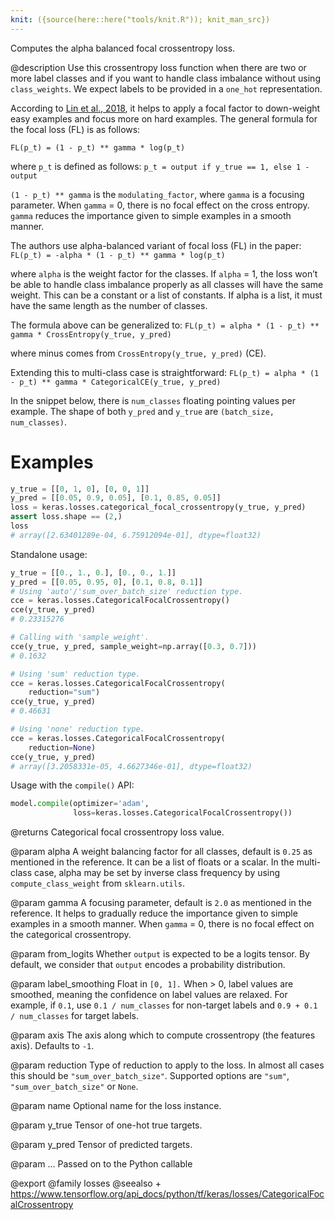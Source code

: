 ```yaml
---
knit: ({source(here::here("tools/knit.R")); knit_man_src})
---
```

Computes the alpha balanced focal crossentropy loss.

@description
Use this crossentropy loss function when there are two or more label
classes and if you want to handle class imbalance without using
`class_weights`. We expect labels to be provided in a `one_hot`
representation.

According to [Lin et al., 2018](https://arxiv.org/pdf/1708.02002.pdf), it
helps to apply a focal factor to down-weight easy examples and focus more on
hard examples. The general formula for the focal loss (FL)
is as follows:

`FL(p_t) = (1 - p_t) ** gamma * log(p_t)`

where `p_t` is defined as follows:
`p_t = output if y_true == 1, else 1 - output`

`(1 - p_t) ** gamma` is the `modulating_factor`, where `gamma` is a focusing
parameter. When `gamma` = 0, there is no focal effect on the cross entropy.
`gamma` reduces the importance given to simple examples in a smooth manner.

The authors use alpha-balanced variant of focal loss (FL) in the paper:
`FL(p_t) = -alpha * (1 - p_t) ** gamma * log(p_t)`

where `alpha` is the weight factor for the classes. If `alpha` = 1, the
loss won't be able to handle class imbalance properly as all
classes will have the same weight. This can be a constant or a list of
constants. If alpha is a list, it must have the same length as the number
of classes.

The formula above can be generalized to:
`FL(p_t) = alpha * (1 - p_t) ** gamma * CrossEntropy(y_true, y_pred)`

where minus comes from `CrossEntropy(y_true, y_pred)` (CE).

Extending this to multi-class case is straightforward:
`FL(p_t) = alpha * (1 - p_t) ** gamma * CategoricalCE(y_true, y_pred)`

In the snippet below, there is `num_classes` floating pointing values per
example. The shape of both `y_pred` and `y_true` are
`(batch_size, num_classes)`.

# Examples
```python
y_true = [[0, 1, 0], [0, 0, 1]]
y_pred = [[0.05, 0.9, 0.05], [0.1, 0.85, 0.05]]
loss = keras.losses.categorical_focal_crossentropy(y_true, y_pred)
assert loss.shape == (2,)
loss
# array([2.63401289e-04, 6.75912094e-01], dtype=float32)
```
Standalone usage:

```python
y_true = [[0., 1., 0.], [0., 0., 1.]]
y_pred = [[0.05, 0.95, 0], [0.1, 0.8, 0.1]]
# Using 'auto'/'sum_over_batch_size' reduction type.
cce = keras.losses.CategoricalFocalCrossentropy()
cce(y_true, y_pred)
# 0.23315276
```

```python
# Calling with 'sample_weight'.
cce(y_true, y_pred, sample_weight=np.array([0.3, 0.7]))
# 0.1632
```

```python
# Using 'sum' reduction type.
cce = keras.losses.CategoricalFocalCrossentropy(
    reduction="sum")
cce(y_true, y_pred)
# 0.46631
```

```python
# Using 'none' reduction type.
cce = keras.losses.CategoricalFocalCrossentropy(
    reduction=None)
cce(y_true, y_pred)
# array([3.2058331e-05, 4.6627346e-01], dtype=float32)
```

Usage with the `compile()` API:

```python
model.compile(optimizer='adam',
              loss=keras.losses.CategoricalFocalCrossentropy())
```

@returns
Categorical focal crossentropy loss value.

@param alpha
A weight balancing factor for all classes, default is `0.25` as
mentioned in the reference. It can be a list of floats or a scalar.
In the multi-class case, alpha may be set by inverse class
frequency by using `compute_class_weight` from `sklearn.utils`.

@param gamma
A focusing parameter, default is `2.0` as mentioned in the
reference. It helps to gradually reduce the importance given to
simple examples in a smooth manner. When `gamma` = 0, there is
no focal effect on the categorical crossentropy.

@param from_logits
Whether `output` is expected to be a logits tensor. By
default, we consider that `output` encodes a probability
distribution.

@param label_smoothing
Float in `[0, 1].` When > 0, label values are smoothed,
meaning the confidence on label values are relaxed. For example, if
`0.1`, use `0.1 / num_classes` for non-target labels and
`0.9 + 0.1 / num_classes` for target labels.

@param axis
The axis along which to compute crossentropy (the features
axis). Defaults to `-1`.

@param reduction
Type of reduction to apply to the loss. In almost all cases
this should be `"sum_over_batch_size"`.
Supported options are `"sum"`, `"sum_over_batch_size"` or `None`.

@param name
Optional name for the loss instance.

@param y_true
Tensor of one-hot true targets.

@param y_pred
Tensor of predicted targets.

@param ...
Passed on to the Python callable

@export
@family losses
@seealso
+ <https://www.tensorflow.org/api_docs/python/tf/keras/losses/CategoricalFocalCrossentropy>
